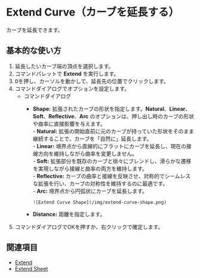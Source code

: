 
# Extend Curve（カーブを延長する）

<Reference shortcut="" command="Extend Curve" button="" />

カーブを延長できます。

## 基本的な使い方

1. 延長したいカーブ端の頂点を選択します。
2. コマンドパレットで **Extend** を実行します。
3. <kbd>D</kbd>を押し、カーソルを動かして、延長先の位置でクリックします。
4. コマンドダイアログでオプションを設定します。
   - <Kst>コマンドダイアログ</Kst>
      - **Shape:** 拡張されたカーブの形状を指定します。**Natural**、**Linear**、**Soft**、**Reflective**、**Arc** のオプションは、押し出し時のカーブの形状や曲率に直接影響を与えます。  
            - **Natural:** 拡張の開始直前に元のカーブが持っていた形状をそのまま継続することで、カーブを「自然に」延長します。  
            - **Linear:** 境界点から直線的にフラットにカーブを延長し、現在の接線方向を維持しながら曲率を変更しません。  
            - **Soft:** 拡張部分を既存のカーブと徐々にブレンドし、滑らかな遷移を実現しながら接線と曲率の両方を維持します。  
            - **Reflective:** カーブの曲率と接線を反映させ、対称的でシームレスな拡張を行い、カーブの対称性を維持するのに最適です。  
            - **Arc:** 境界点から円弧状にカーブを延長します。  

            ![Extend Curve Shape](/img/extend-curve-shape.png) 
            
      - **Distance:** 距離を指定します。
5. コマンドダイアログでOKを押すか、右クリックで確定します。

<VideoPlayer fileName="extend-curve"/>

## 関連項目
- [Extend](extend)
- [Extend Sheet](/solid/extend-sheet)